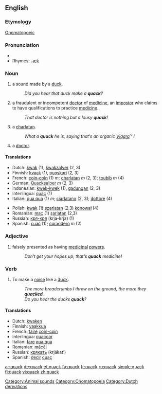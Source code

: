==English==

===Etymology===
[[Onomatopoeic]]

===Pronunciation===
*{{audio|en-us-quack.ogg|Audio (US)}}
*Rhymes: [[Rhymes:English:-æk|-æk]]

===Noun===
{{en-noun}}

# a sound made by a [[duck]].
#:''Did you hear that duck make a '''quack'''?''
# a fraudulent or incompetent [[doctor]] of [[medicine]], an [[impostor]] who claims to have qualifications to practice [[medicine]].
#:''That doctor is nothing but a lousy '''quack'''!''
# a [[charlatan]].
#:''What a '''quack''' he is, saying that's an organic [[Viagra]]™ !'' 
# {{slang}} a [[doctor]].

====Translations====
{{top}}
*Dutch: [[kwak]] (1), [[kwakzalver]] (2, 3)
*Finnish: [[kvaak]] (1), [[puoskari]] (2, 3)
*French: [[coin-coin]] (1) ''m''; [[charlatan]] ''m'' (2, 3); [[toubib]] ''m'' (4)
*German: [[Quacksalber]] ''m'' (2, 3)
*Indonesian: [[kwek-kwek]] (1), [[gadungan]] (2, 3)
*Interlingua: [[quac]] (1)
*Italian: [[qua qua]] (1) ''m''; [[ciarlatano]] (2, 3); [[dottore]] (4)
{{mid}}
*Polish: [[kwak]] (1) [[szarlatan]] (2,3) [[konował]] (4)
*Romanian: [[mac]] (1) [[şarlatan]] (2,3)
*Russian: [[кря-кря]] (krja-krja) (1)
*Spanish: [[cuac]] (1); [[curandero]] ''m'' (2)
{{bottom}}

===Adjective===
{{en-adj|-}}

# falsely presented as having [[medicinal]] [[power]]s.
#:''Don't get your hopes up; that's '''quack''' medicine!''

===Verb===
{{en-verb}}

# To make a [[noise]] like a [[duck]].
#:''The more breadcrumbs I threw on the ground, the more they '''quacked'''.''
#:''Do you hear the ducks '''quack'''?''

====Translations====
*Dutch: [[kwaken]]
*Finnish: [[vaakkua]]
*French: [[faire]] [[coin-coin]]
*Interlingua: [[quaccar]]
*Italian: [[fare]] [[qua qua]]
*Romanian: [[măcăi]]
*Russian: [[крякать]] (krjákat’)
*Spanish: [[decir]] [[cuac]]

[[Category:Animal sounds]]
[[Category:Onomatopoeia]]
[[Category:Dutch derivations]]

[[ar:quack]]
[[de:quack]]
[[et:quack]]
[[fa:quack]]
[[fr:quack]]
[[ru:quack]]
[[simple:quack]]
[[fi:quack]]
[[vi:quack]]
[[zh:quack]]